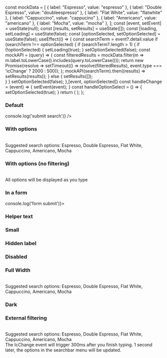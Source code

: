 
<Meta title="React Components/Search bar" component={IcSearchBar} />

<Description markdown={readme} />


  const mockData = [
    { label: "Espresso", value: "espresso" },
    { label: "Double Espresso", value: "doubleespresso" },
    { label: "Flat White", value: "flatwhite" },
    { label: "Cappuccino", value: "cappucino" },
    { label: "Americano", value: "americano" },
    { label: "Mocha", value: "mocha" },
  ];
  const [event, setEvent] = useState(null);
  const [results, setResults] = useState([]);
  const [loading, setLoading] = useState(false);
  const [optionSelected, setOptionSelected] = useState(false);
  useEffect(() => {
    const searchTerm = event?.detail.value
    if (searchTerm !== optionSelected) {
      if (searchTerm?.length > 1) {
        if (!optionSelected) {
          setLoading(true);
        }
        setOptionSelected(false);
        const mockAPI = (query) => {
          const filteredResults = mockData.filter(m => m.label.toLowerCase().includes(query.toLowerCase()));
          return new Promise(resolve => setTimeout(() => resolve(filteredResults), event.type === 'icChange' ? 2000 : 500));
        };
        mockAPI(searchTerm).then((results) => setResults(results));
      }
      else {
        setResults([]);  
      }
    }
    setOptionSelected(false);
  },[event, optionSelected])
  const handleChange = (event) => {
    setEvent(event);
  }
  const handleOptionSelect = () => {
    setOptionSelected(true);
  }
  return (
    <IcSearchBar loading={loading} timeout={1000} debounce={300} placeholder="Type to search" label="Search for coffee" onIcChange={handleChange} onIcRetryLoad={handleChange} onIcOptionSelect={handleOptionSelect} disableFilter options={results} />
  );
};

### Default

<Canvas>
  <Story name="Default">
    <IcSearchBar
      label="What is your favourite coffee?"
      onIcSubmitSearch={() => console.log('submit search')}
    />
  </Story>
</Canvas>

### With options

<Canvas>
  <Story name="With options">
    <IcSearchBar
      label="What is your favourite coffee?"
      options={[
        { label: "Espresso", value: "espresso" },
        { label: "Double Espresso", value: "doubleespresso" },
        { label: "Flat White", value: "flatwhite" },
        { label: "Cappuccino", value: "cappucino" },
        { label: "Americano", value: "americano" },
        { label: "Mocha", value: "mocha" },
      ]}
    />
    <br/>
    <IcTypography>Suggested search options: Espresso, Double Espresso, Flat White, Cappuccino, Americano, Mocha</IcTypography>
  </Story>
</Canvas>

### With options (no filtering)

<Canvas>
  <Story name="With options (no filtering)">
    <IcSearchBar
      label="What is your favourite coffee?"
      disableFilter
      options={[
        { label: "Espresso", value: "espresso" },
        { label: "Double Espresso", value: "doubleespresso" },
        { label: "Flat White", value: "flatwhite" },
        { label: "Cappuccino", value: "cappucino" },
        { label: "Americano", value: "americano" },
        { label: "Mocha", value: "mocha" },
      ]}
    />
    <br/>
    <IcTypography>All options will be displayed as you type</IcTypography>
  </Story>
</Canvas>

### In a form

<Canvas>
  <Story name="In a form">
    <form onSubmit={() => console.log('form submit')}>
      <IcSearchBar
        label="What is your favourite coffee?"
      />
    </form>
  </Story>
</Canvas>

### Helper text

<Canvas>
  <Story name="Helper text">
    <IcSearchBar
      label="What is your favourite coffee?"
      helperText="Some helper text"
    />
  </Story>
</Canvas>

### Small

<Canvas>
  <Story name="Small">
    <IcSearchBar
      label="What is your favourite coffee?"
      small
    />
  </Story>
</Canvas>

### Hidden label

<Canvas>
  <Story name="Hidden label">
    <IcSearchBar
      label="What is your favourite coffee?"
      hideLabel
    />
  </Story>
</Canvas>

### Disabled

<Canvas>
  <Story name="Disabled">
    <IcSearchBar
      label="What is your favourite coffee?"
      disabled
    />
  </Story>
</Canvas>

### Full Width

<Canvas>
  <Story name="Full Width">
    <IcSearchBar
      label="What is your favourite coffee?"
      fullWidth
      options={[
        { label: "Espresso", value: "espresso" },
        { label: "Double Espresso", value: "doubleespresso" },
        { label: "Flat White", value: "flatwhite" },
        { label: "Cappuccino", value: "cappucino" },
        { label: "Americano", value: "americano" },
        { label: "Mocha", value: "mocha" },
      ]}
    />
    <br/>
    <IcTypography>Suggested search options: Espresso, Double Espresso, Flat White, Cappuccino, Americano, Mocha</IcTypography>
  </Story>
</Canvas>

### Dark

<Canvas>
  <Story
    name="Dark"
    parameters={{
      backgrounds: { default: "dark" }
    }}
  >
    <IcSearchBar
      label="What is your favourite coffee?"
      dark
    />
  </Story>
</Canvas>

### External filtering

<Canvas>
  <Story name="External filtering">
    <ExternalFiltering />
    <br/>
    <IcTypography>Suggested search options: Espresso, Double Espresso, Flat White, Cappuccino, Americano, Mocha</IcTypography>
    <br/>
    <IcTypography>The IcChange event will trigger 300ms after you finish typing. 1 second later, the options in the searchbar menu will be updated.</IcTypography>
  </Story>
</Canvas>